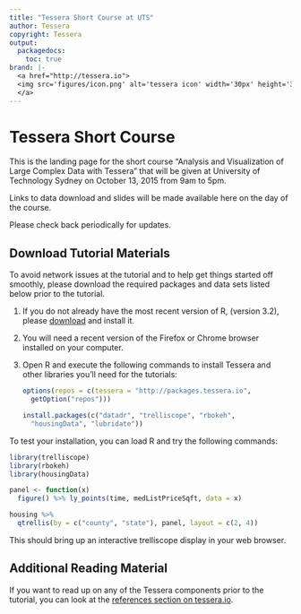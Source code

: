```yaml
---
title: "Tessera Short Course at UTS"
author: Tessera
copyright: Tessera
output:
  packagedocs:
    toc: true
brand: |-
  <a href="http://tessera.io">
  <img src='figures/icon.png' alt='tessera icon' width='30px' height='30px' style='margin-top: -3px;'>
  </a>
---
```


# Tessera Short Course #

This is the landing page for the short course "Analysis and Visualization of Large Complex Data with Tessera" that will be given at University of Technology Sydney on October 13, 2015 from 9am to 5pm.

Links to data download and slides will be made available here on the day of the course.

Please check back periodically for updates.

<!-- ## Links for the Tutorial -->

## Download Tutorial Materials ##

To avoid network issues at the tutorial and to help get things started off smoothly, please download the required packages and data sets listed below prior to the tutorial.

1. If you do not already have the most recent version of R, (version 3.2), please [download](http://cran.r-project.org) and install it.

2. You will need a recent version of the Firefox or Chrome browser installed on your computer.

3. Open R and execute the following commands to install Tessera and other libraries you'll need for the tutorials:

    ```r
    options(repos = c(tessera = "http://packages.tessera.io",
      getOption("repos")))

    install.packages(c("datadr", "trelliscope", "rbokeh",
      "housingData", "lubridate"))
    ```

To test your installation, you can load R and try the following commands:

```r
library(trelliscope)
library(rbokeh)
library(housingData)

panel <- function(x)
  figure() %>% ly_points(time, medListPriceSqft, data = x)

housing %>%
  qtrellis(by = c("county", "state"), panel, layout = c(2, 4))
```

This should bring up an interactive trelliscope display in your web browser.

## Additional Reading Material ##

If you want to read up on any of the Tessera components prior to the tutorial, you can look at the [references section on tessera.io](http://tessera.io/#references).


